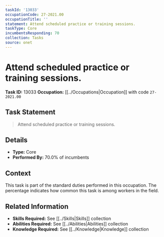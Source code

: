 ```yaml
---
taskId: '13033'
occupationCode: 27-2021.00
occupationTitle: ''
statement: Attend scheduled practice or training sessions.
taskType: Core
incumbentsResponding: 70
collection: Tasks
source: onet
---
```

# Attend scheduled practice or training sessions.

**Task ID:** 13033
**Occupation:** [[../Occupations|Occupation]] with code `27-2021.00`

## Task Statement

> Attend scheduled practice or training sessions.

## Details

- **Type:** Core
- **Performed By:** 70.0% of incumbents

## Context

This task is part of the standard duties performed in this occupation. The percentage indicates how common this task is among workers in the field.

## Related Information

- **Skills Required:** See [[../Skills|Skills]] collection
- **Abilities Required:** See [[../Abilities|Abilities]] collection
- **Knowledge Required:** See [[../Knowledge|Knowledge]] collection
